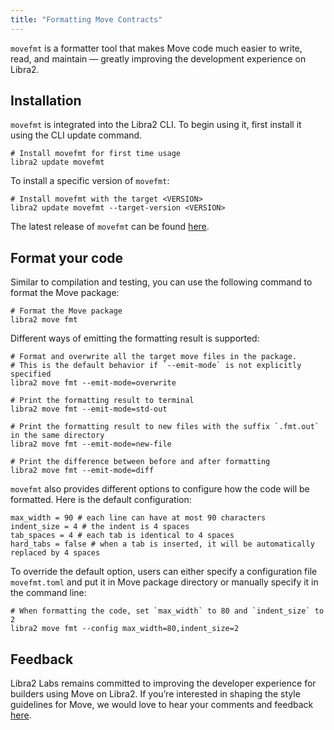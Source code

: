 ```yaml
---
title: "Formatting Move Contracts"
---
```


`movefmt` is a formatter tool that makes Move code much easier to write, read, and maintain — greatly improving the development experience on Libra2.

## Installation

`movefmt` is integrated into the Libra2 CLI. To begin using it, first install it using the CLI update command.

```shellscript filename="Terminal"
# Install movefmt for first time usage
libra2 update movefmt
```

To install a specific version of `movefmt`:

```shellscript filename="Terminal"
# Install movefmt with the target <VERSION>
libra2 update movefmt --target-version <VERSION>
```

The latest release of `movefmt` can be found [here](https://github.com/movebit/movefmt/releases).

## Format your code

Similar to compilation and testing, you can use the following command to format the Move package:

```shellscript filename="Terminal"
# Format the Move package
libra2 move fmt
```

Different ways of emitting the formatting result is supported:

```shellscript filename="Terminal"
# Format and overwrite all the target move files in the package.
# This is the default behavior if `--emit-mode` is not explicitly specified
libra2 move fmt --emit-mode=overwrite

# Print the formatting result to terminal
libra2 move fmt --emit-mode=std-out

# Print the formatting result to new files with the suffix `.fmt.out` in the same directory
libra2 move fmt --emit-mode=new-file

# Print the difference between before and after formatting
libra2 move fmt --emit-mode=diff
```

`movefmt` also provides different options to configure how the code will be formatted.
Here is the default configuration:

```
max_width = 90 # each line can have at most 90 characters
indent_size = 4 # the indent is 4 spaces
tab_spaces = 4 # each tab is identical to 4 spaces
hard_tabs = false # when a tab is inserted, it will be automatically replaced by 4 spaces
```

To override the default option, users can either specify a configuration file `movefmt.toml`
and put it in Move package directory or manually specify it in the command line:

```shellscript filename="Terminal"
# When formatting the code, set `max_width` to 80 and `indent_size` to 2
libra2 move fmt --config max_width=80,indent_size=2
```

## Feedback

Libra2 Labs remains committed to improving the developer experience for builders using Move on Libra2.
If you’re interested in shaping the style guidelines for Move, we would love to hear your comments and feedback
[here](https://github.com/movebit/movefmt/issues).
